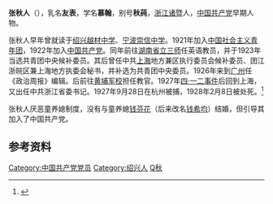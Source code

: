 '''张秋人'''（{{bd|1893年|3月19日|1928年|2月8日}}），乳名'''友表'''，学名'''慕翰'''，别号'''秋莼'''，[[浙江|浙江]][[诸暨|诸暨]]人，[[中国共产党|中国共产党]]早期人物。

张秋人早年曾就读于[[绍兴|绍兴]][[越材中学|越材中学]]、[[宁波|宁波]][[崇信中学|崇信中学]]。1921年加入[[中国社会主义青年团|中国社会主义青年团]]，1922年加入[[中国共产党|中国共产党]]。同年前往[[湖南省立三师|湖南省立三师]]任英语教员，并于1923年当选共青团中央候补委员。其后曾任中共[[上海|上海]]地方兼区执行委员会候补委员、团江浙皖区兼上海地方执委会秘书，并补选为共青团中央委员。1926年来到[[广州|广州]]任《政治周报》编辑。后前往[[黄埔军校|黄埔军校]]担任教官。1927年[[四·一二事件|四·一二事件]]后回到上海，又出任中共浙江省委书记。1927年9月28日在杭州被捕，1928年2月8日被处死。<ref>{{cite web|url=http://www.sxda.gov.cn/users/dsrw/zqr.htm|title=张秋人|publisher=绍兴市档案局|deadurl=yes|archiveurl=https://web.archive.org/web/20041230031210/http://www.sxda.gov.cn/users/dsrw/zqr.htm|archivedate=2004-12-30}}</ref>

张秋人厌恶童养媳制度，没有与童养媳[[钱芬花|钱芬花]]（后来改名[[钱希均|钱希均]]）结婚，但引导其加入了中国共产党。

== 参考资料 ==
{{reflist}}

{{DEFAULTSORT:Zhang张}}
[[Category:中国共产党党员|Category:中国共产党党员]]
[[Category:绍兴人|Category:绍兴人]]
[[Category:张姓|Q秋]]